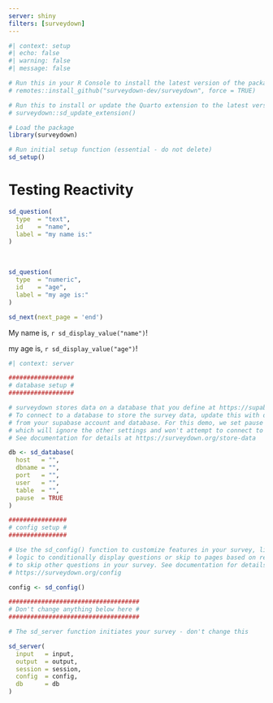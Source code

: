 ```yaml
---
server: shiny
filters: [surveydown]
---
```


```r
#| context: setup
#| echo: false
#| warning: false
#| message: false

# Run this in your R Console to install the latest version of the package:
# remotes::install_github("surveydown-dev/surveydown", force = TRUE)

# Run this to install or update the Quarto extension to the latest version:
# surveydown::sd_update_extension()

# Load the package
library(surveydown)

# Run initial setup function (essential - do not delete)
sd_setup()
```

::: {#welcome .sd-page}

# Testing Reactivity

```r
sd_question(
  type  = "text",
  id    = "name",
  label = "my name is:"
)
```

<br>

```r
sd_question(
  type  = "numeric",
  id    = "age",
  label = "my age is:"
)
```

```r
sd_next(next_page = 'end')
```

:::

::: {#end .sd-page}

My name is, `r sd_display_value("name")`!

my age is, `r sd_display_value("age")`!

:::


```r
#| context: server

##################
# database setup #
##################

# surveydown stores data on a database that you define at https://supabase.com/
# To connect to a database to store the survey data, update this with details
# from your supabase account and database. For this demo, we set pause = TRUE
# which will ignore the other settings and won't attempt to connect to the database.
# See documentation for details at https://surveydown.org/store-data

db <- sd_database(
  host   = "",
  dbname = "",
  port   = "",
  user   = "",
  table  = "",
  pause  = TRUE
)

################
# config setup #
################

# Use the sd_config() function to customize features in your survey, like
# logic to conditionally display questions or skip to pages based on responses
# to skip other questions in your survey. See documentation for details at
# https://surveydown.org/config

config <- sd_config()

####################################
# Don't change anything below here #
####################################

# The sd_server function initiates your survey - don't change this

sd_server(
  input   = input,
  output  = output,
  session = session,
  config  = config,
  db      = db
)
```
